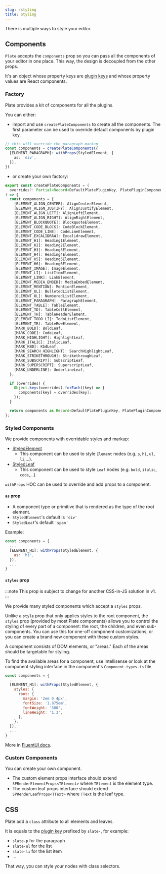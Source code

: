 ```yaml
---
slug: /styling
title: Styling
---
```


There is multiple ways to style your editor.

## Components

`Plate` accepts the `components` prop so you can pass all the components of your editor in one place.
This way, the design is decoupled from the other props.

It's an object whose property keys are [plugin keys](configuration##plugin-keys) and whose property values are React components.

### Factory

Plate provides a kit of components for all the plugins.

You can either:

- import and use `createPlateComponents` to create all the components.
The first parameter can be used to override default components by plugin key.

```ts
// this will override the paragraph markup
const components = createPlateComponents({
  [ELEMENT_PARAGRAPH]: withProps(StyledElement, {
    as: 'div',
  }),
})
```

- or create your own factory:

```ts
export const createPlateComponents = (
  overrides?: Partial<Record<DefaultPlatePluginKey, PlatePluginComponent>>
) => {
  const components = {
    [ELEMENT_ALIGN_CENTER]: AlignCenterElement,
    [ELEMENT_ALIGN_JUSTIFY]: AlignJustifyElement,
    [ELEMENT_ALIGN_LEFT]: AlignLeftElement,
    [ELEMENT_ALIGN_RIGHT]: AlignRightElement,
    [ELEMENT_BLOCKQUOTE]: BlockquoteElement,
    [ELEMENT_CODE_BLOCK]: CodeBlockElement,
    [ELEMENT_CODE_LINE]: CodeLineElement,
    [ELEMENT_EXCALIDRAW]: ExcalidrawElement,
    [ELEMENT_H1]: Heading1Element,
    [ELEMENT_H2]: Heading2Element,
    [ELEMENT_H3]: Heading3Element,
    [ELEMENT_H4]: Heading4Element,
    [ELEMENT_H5]: Heading5Element,
    [ELEMENT_H6]: Heading6Element,
    [ELEMENT_IMAGE]: ImageElement,
    [ELEMENT_LI]: ListItemElement,
    [ELEMENT_LINK]: LinkElement,
    [ELEMENT_MEDIA_EMBED]: MediaEmbedElement,
    [ELEMENT_MENTION]: MentionElement,
    [ELEMENT_UL]: BulletedListElement,
    [ELEMENT_OL]: NumberedListElement,
    [ELEMENT_PARAGRAPH]: ParagraphElement,
    [ELEMENT_TABLE]: TableElement,
    [ELEMENT_TD]: TableCellElement,
    [ELEMENT_TH]: TableHeaderElement,
    [ELEMENT_TODO_LI]: TodoListElement,
    [ELEMENT_TR]: TableRowElement,
    [MARK_BOLD]: BoldLeaf,
    [MARK_CODE]: CodeLeaf,
    [MARK_HIGHLIGHT]: HighlightLeaf,
    [MARK_ITALIC]: ItalicLeaf,
    [MARK_KBD]: KbdLeaf,
    [MARK_SEARCH_HIGHLIGHT]: SearchHighlightLeaf,
    [MARK_STRIKETHROUGH]: StrikethroughLeaf,
    [MARK_SUBSCRIPT]: SubscriptLeaf,
    [MARK_SUPERSCRIPT]: SuperscriptLeaf,
    [MARK_UNDERLINE]: UnderlineLeaf,
  };

  if (overrides) {
    Object.keys(overrides).forEach((key) => {
      components[key] = overrides[key];
    });
  }

  return components as Record<DefaultPlatePluginKey, PlatePluginComponent>;
};
```

### Styled Components

We provide components with overridable styles and markup:

- [StyledElement](https://plate-api.udecode.io/globals.html#styledelement)
  - This component can be used to style `Element` nodes (e.g. `p`, `h1`, `ul`, `li`,...).
- [StyledLeaf](https://plate-api.udecode.io/globals.html#styledleaf)
  - This component can be used to style `Leaf` nodes (e.g. `bold`, `italic`, `code`,...).

`withProps` HOC can be used to override and add props to a component.


#### `as` prop

- A component type or primitive that is rendered as the type of the root element.
- `StyledElement`'s default is `'div'`
- `StyledLeaf`'s default `'span'`

Example:

```js
const components = {
  ...
  [ELEMENT_H1]: withProps(StyledElement, {
    as: 'h1',
  }),
  ...
}
```

#### `styles` prop

:::note
This prop is subject to change for another CSS-in-JS solution in v1.
:::

We provide many styled components which accept a `styles` props.

Unlike a `style` prop that only applies styles to the root component,
the `styles` prop (provided by most Plate components)
allows you to control the styling of every part of a component:
the root, the children, and even sub-components.
You can use this for one-off component customizations,
or you can create a brand new component with these custom styles.

A component consists of DOM elements, or "areas." Each of the areas should be targetable for styling.

To find the available areas for a component, use intellisense or look at the component styling interface in the component's `Component.types.ts` file.

```js
const components = {
  ...
  [ELEMENT_H1]: withProps(StyledElement, {
    styles: {
      root: {
        margin: '2em 0 4px',
        fontSize: '1.875em',
        fontWeight: '500',
        lineHeight: '1.3',
      },
    },
  }),
  ...
}
```

More in [FluentUI docs](https://github.com/microsoft/fluentui/wiki/Component-Styling).


### Custom Components

You can create your own component.

- The custom element props interface should extend `SPRenderElementProps<TElement>` where `TElement` is the element type.
- The custom leaf props interface should extend `SPRenderLeafProps<TText>` where `TText` is the leaf type.

## CSS

Plate add a `class` attribute to all elements and leaves.

It is equals to the [plugin key](configuration##plugin-keys) prefixed by `slate-`, for example:

- `slate-p` for the paragraph
- `slate-ul` for the list
- `slate-li` for the list item
- ...

That way, you can style your nodes with class selectors.